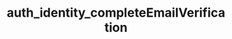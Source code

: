 ---
title: "auth_identity_completeEmailVerification"
openapi: "POST /identity/email/complete-verification"
---